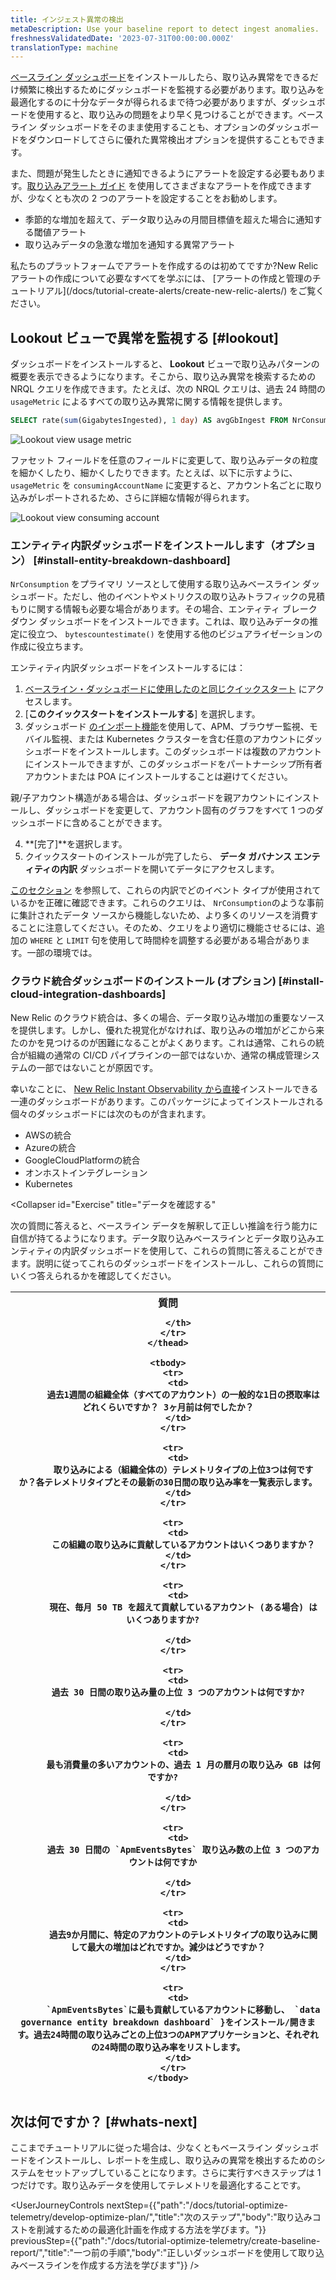 ```yaml
---
title: インジェスト異常の検出
metaDescription: Use your baseline report to detect ingest anomalies.
freshnessValidatedDate: '2023-07-31T00:00:00.000Z'
translationType: machine
---
```





[ベースライン ダッシュボード](/docs/tutorial-optimize-telemetry/create-baseline-report/)をインストールしたら、取り込み異常をできるだけ頻繁に検出するためにダッシュボードを監視する必要があります。取り込みを最適化するのに十分なデータが得られるまで待つ必要がありますが、ダッシュボードを使用すると、取り込みの問題をより早く見つけることができます。ベースライン ダッシュボードをそのまま使用することも、オプションのダッシュボードをダウンロードしてさらに優れた異常検出オプションを提供することもできます。

また、問題が発生したときに通知できるようにアラートを設定する必要もあります。[取り込みアラート ガイド](/docs/accounts/accounts-billing/new-relic-one-pricing-billing/usage-queries-alerts) を使用してさまざまなアラートを作成できますが、少なくとも次の 2 つのアラートを設定することをお勧めします。

* 季節的な増加を超えて、データ取り込みの月間目標値を超えた場合に通知する閾値アラート
* 取り込みデータの急激な増加を通知する異常アラート

<Callout variant="tip">
  私たちのプラットフォームでアラートを作成するのは初めてですか?New Relic アラートの作成について必要なすべてを学ぶには、 [アラートの作成と管理のチュートリアル](/docs/tutorial-create-alerts/create-new-relic-alerts/) をご覧ください。
</Callout>

## Lookout ビューで異常を監視する [#lookout]

ダッシュボードをインストールすると、 **Lookout** ビューで取り込みパターンの概要を表示できるようになります。そこから、取り込み異常を検索するための NRQL クエリを作成できます。たとえば、次の NRQL クエリは、過去 24 時間の `usageMetric` によるすべての取り込み異常に関する情報を提供します。

```sql
SELECT rate(sum(GigabytesIngested), 1 day) AS avgGbIngest FROM NrConsumption WHERE productLine='DataPlatform' FACET usageMetric 
```

<img
  src={omaoedgLookoutViewTelemType}
  alt="Lookout view usage metric"
  title="Lookout view usage metric"
/>

ファセット フィールドを任意のフィールドに変更して、取り込みデータの粒度を細かくしたり、細かくしたりできます。たとえば、以下に示すように、 `usageMetric` を `consumingAccountName` に変更すると、アカウント名ごとに取り込みがレポートされるため、さらに詳細な情報が得られます。

<img
  src={omaoedgLookoutViewConsumingAccount}
  alt="Lookout view consuming account"
  title="Lookout view consuming account"
/>

### エンティティ内訳ダッシュボードをインストールします（オプション） [#install-entity-breakdown-dashboard]

`NrConsumption` をプライマリ ソースとして使用する取り込みベースライン ダッシュボード。ただし、他のイベントやメトリクスの取り込みトラフィックの見積もりに関する情報も必要な場合があります。その場合、エンティティ ブレークダウン ダッシュボードをインストールできます。これは、取り込みデータの推定に役立つ、 `bytescountestimate()` を使用する他のビジュアライゼーションの作成に役立ちます。

エンティティ内訳ダッシュボードをインストールするには：

1. [ベースライン・ダッシュボードに使用したのと同じクイックスタート](https://onenr.io/0PoR8zpDYQG) にアクセスします。
2. \[**このクイックスタートをインストールする**] を選択します。
3. ダッシュボード [のインポート機能](/docs/query-your-data/explore-query-data/dashboards/introduction-dashboards/#dashboards-import)を使用して、APM、ブラウザー監視、モバイル監視、または Kubernetes クラスターを含む任意のアカウントにダッシュボードをインストールします。このダッシュボードは複数のアカウントにインストールできますが、このダッシュボードをパートナーシップ所有者アカウントまたは POA にインストールすることは避けてください。

<Callout variant="tip">
  親/子アカウント構造がある場合は、ダッシュボードを親アカウントにインストールし、ダッシュボードを変更して、アカウント固有のグラフをすべて 1 つのダッシュボードに含めることができます。
</Callout>

4. **\[完了]**を選択します。
5. クイックスタートのインストールが完了したら、 **データ ガバナンス エンティティの内訳** ダッシュボードを開いてデータにアクセスします。

[このセクション](/docs/new-relic-solutions/observability-maturity/operational-efficiency/dg-baselining#understand-nr-consumption-metrics) を参照して、これらの内訳でどのイベント タイプが使用されているかを正確に確認できます。これらのクエリは、 `NrConsumption`のような事前に集計されたデータ ソースから機能しないため、より多くのリソースを消費することに注意してください。そのため、クエリをより適切に機能させるには、追加の `WHERE` と `LIMIT` 句を使用して時間枠を調整する必要がある場合があります。一部の環境では。

### クラウド統合ダッシュボードのインストール (オプション) [#install-cloud-integration-dashboards]

New Relic のクラウド統合は、多くの場合、データ取り込み増加の重要なソースを提供します。しかし、優れた視覚化がなければ、取り込みの増加がどこから来たのかを見つけるのが困難になることがよくあります。これは通常、これらの統合が組織の通常の CI/CD パイプラインの一部ではないか、通常の構成管理システムの一部ではないことが原因です。

幸いなことに、 [New Relic Instant Observability から直接](https://onenr.io/0EPwJJO9Ow7)インストールできる一連のダッシュボードがあります。このパッケージによってインストールされる個々のダッシュボードには次のものが含まれます。

* AWSの統合
* Azureの統合
* GoogleCloudPlatformの統合
* オンホストインテグレーション
* Kubernetes

<Collapser
  id="Exercise"
  title="データを確認する"
>
  次の質問に答えると、ベースライン データを解釈して正しい推論を行う能力に自信が持てるようになります。データ取り込みベースラインとデータ取り込みエンティティの内訳ダッシュボードを使用して、これらの質問に答えることができます。説明に従ってこれらのダッシュボードをインストールし、これらの質問にいくつ答えられるかを確認してください。

  <table>
    <thead>
      <tr>
        <th>
          質問  

        </th>
      </tr>
    </thead>

    <tbody>
      <tr>
        <td>
          過去1週間の組織全体（すべてのアカウント）の一般的な1日の摂取率はどれくらいですか？ 3ヶ月前は何でしたか？
        </td>
      </tr>

      <tr>
        <td>
          取り込みによる（組織全体の）テレメトリタイプの上位3つは何ですか？各テレメトリタイプとその最新の30日間の取り込み率を一覧表示します。
        </td>
      </tr>

      <tr>
        <td>
          この組織の取り込みに貢献しているアカウントはいくつありますか？
        </td>
      </tr>

      <tr>
        <td>
          現在、毎月 50 TB を超えて貢献しているアカウント (ある場合) はいくつありますか?  

        </td>
      </tr>

      <tr>
        <td>
          過去 30 日間の取り込み量の上位 3 つのアカウントは何ですか?  

        </td>
      </tr>

      <tr>
        <td>
          最も消費量の多いアカウントの、過去 1 月の暦月の取り込み GB は何ですか?  

        </td>
      </tr>

      <tr>
        <td>
          過去 30 日間の `ApmEventsBytes` 取り込み数の上位 3 つのアカウントは何ですか  

        </td>
      </tr>

      <tr>
        <td>
          過去9か月間に、特定のアカウントのテレメトリタイプの取り込みに関して最大の増加はどれですか。減少はどうですか？
        </td>
      </tr>

      <tr>
        <td>
          `ApmEventsBytes`に最も貢献しているアカウントに移動し、 `data governance entity breakdown dashboard` }をインストール/開きます。過去24時間の取り込みごとの上位3つのAPMアプリケーションと、それぞれの24時間の取り込み率をリストします。
        </td>
      </tr>
    </tbody>
  </table>
</Collapser>

## 次は何ですか？ [#whats-next]

ここまでチュートリアルに従った場合は、少なくともベースライン ダッシュボードをインストールし、レポートを生成し、取り込みの異常を検出するためのシステムをセットアップしていることになります。さらに実行すべきステップは 1 つだけです。取り込みデータを使用してテレメトリを最適化することです。

<UserJourneyControls
  nextStep={{"path":"/docs/tutorial-optimize-telemetry/develop-optimize-plan/","title":"次のステップ","body":"取り込みコストを削減するための最適化計画を作成する方法を学びます。"}}
  previousStep={{"path":"/docs/tutorial-optimize-telemetry/create-baseline-report/","title":"一つ前の手順","body":"正しいダッシュボードを使用して取り込みベースラインを作成する方法を学びます"}}
/>